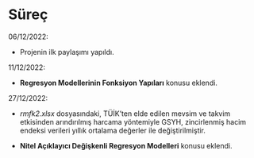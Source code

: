 # Süreç {.unnumbered}

06/12/2022:

* Projenin ilk paylaşımı yapıldı.

11/12/2022:

* **Regresyon Modellerinin Fonksiyon Yapıları** konusu eklendi.

27/12/2022:

* *rmfk2.xlsx* dosyasındaki, TÜİK'ten elde edilen mevsim ve takvim etkisinden arındırılmış harcama yöntemiyle GSYH, zincirlenmiş hacim endeksi verileri yıllık ortalama değerler ile değiştirilmiştir.

* **Nitel Açıklayıcı Değişkenli Regresyon Modelleri** konusu eklendi.